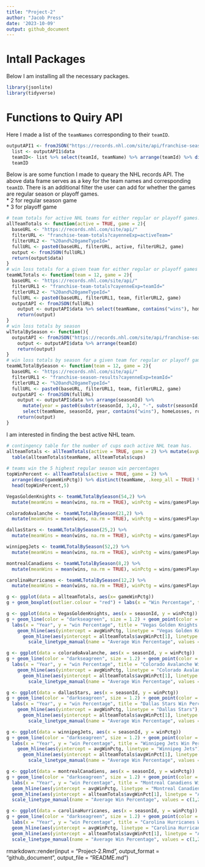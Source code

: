 ```yaml
---
title: "Project-2"
author: "Jacob Press"
date: '2023-10-09'
output: github_document
---
```


# Intall Packages  
Below I am installing all the necessary packages.  

```r
library(jsonlite)
library(tidyverse)
```

# Functions to Quiry API  

Here I made a list of the `teamNames` corresponding to their `teamID`.  

```r
outputAPI1 <- fromJSON("https://records.nhl.com/site/api/franchise-season-results")
  list <- outputAPI1$data  
  teamID<- list %>% select(teamId, teamName) %>% arrange(teamId) %>% distinct(teamId, teamName)
  teamID
```

Below is are some function I made to queary the NHL records API. The above data frame serves as a key for the team names and corresponding `teamID`. There is an additional filter the user can add for whether the games are regular season or playoff games.  
* 2 for regular season game  
* 3 for playoff game  

```r
# team totals for active NHL teams for either regular or playoff games.
allTeamTotals <- function(active = TRUE, game = 2){
  baseURL <- "https://records.nhl.com/site/api/"
  filterURL <- "franchise-team-totals?cayenneExp=activeTeam="
  filterURL2 <- "%20and%20gameTypeId="
  fullURL <- paste0(baseURL, filterURL, active, filterURL2, game)
  output <- fromJSON(fullURL)
  return(output$data)
}
# win loss totals for a given team for either regular or playoff games
teamWLTotals <- function(team = 12, game = 2){
  baseURL <- "https://records.nhl.com/site/api/"
  filterURL1 <- "franchise-team-totals?cayenneExp=teamId="
  fitlerURL2 <- "%20and%20gameTypeId="
  fullURL <- paste0(baseURL, filterURL1, team, fitlerURL2, game)
  outputAPI <- fromJSON(fullURL)
    output <- outputAPI$data %>% select(teamName, contains("wins"), homeLosses, roadLosses, losses, gamesPlayed, gameWinPctg)
    return(output)
}
# win loss totals by season
wlTotalBySeason <- function(){
  outputAPI <- fromJSON("https://records.nhl.com/site/api/franchise-season-results")
    output <- outputAPI$data %>% arrange(teamId) 
    return(output)
}  
# win loss totals by season for a given team for regular or playoff games.
teamWLTotalBySeason <- function(team = 12, game = 2){
  baseURL <- "https://records.nhl.com/site/api/"
  filterURL1 <- "franchise-season-results?cayenneExp=teamId="
  fitlerURL2 <- "%20and%20gameTypeId="
  fullURL <- paste0(baseURL, filterURL1, team, fitlerURL2, game)
  outputAPI <- fromJSON(fullURL)
    output <- outputAPI$data %>% arrange(seasonId) %>%
      mutate(year = paste0(substr(seasonId, 3,4), "-", substr(seasonId, 7,8))) %>%
      select(teamName, seasonId, year, contains("wins"), homeLosses, roadLosses, losses, gamesPlayed)
    return(output)
}

```

I am interested in finding the best active NHL team.

```r
# contingency table for the number of cups each active NHL team has.
allteamTotals <- allTeamTotals(active = TRUE, game = 2) %>% mutate(avgWinPct = mean(gameWinPctg))
  table(allteamTotals$teamName, allteamTotals$cups)
  
# teams win the 5 highest regular season win percentages
topWinPercent <- allTeamTotals(active = TRUE, game = 2) %>%
  arrange(desc(gameWinPctg)) %>% distinct(teamName, .keep_all = TRUE) %>% select(teamName, teamId, gameWinPctg, cups)
  head(topWinPercent,5)

VegasGoldenKnights <- teamWLTotalBySeason(54,2) %>% 
  mutate(meanWins = mean(wins, na.rm = TRUE), winPctg = wins/gamesPlayed, avgWinPctg = mean(winPctg, na.rm = TRUE))

coloradoAvalanche <- teamWLTotalBySeason(21,2) %>% 
  mutate(meanWins = mean(wins, na.rm = TRUE), winPctg = wins/gamesPlayed, avgWinPctg = mean(winPctg, na.rm = TRUE))

dallasStars <- teamWLTotalBySeason(25,2) %>% 
  mutate(meanWins = mean(wins, na.rm = TRUE), winPctg = wins/gamesPlayed, avgWinPctg = mean(winPctg, na.rm = TRUE))

winnipegJets <- teamWLTotalBySeason(52,2) %>% 
  mutate(meanWins = mean(wins, na.rm = TRUE), winPctg = wins/gamesPlayed, avgWinPctg = mean(winPctg, na.rm = TRUE))

montrealCanadiens <- teamWLTotalBySeason(8,2) %>% 
  mutate(meanWins = mean(wins, na.rm = TRUE), winPctg = wins/gamesPlayed, avgWinPctg = mean(winPctg, na.rm = TRUE))

carolinaHurricanes <- teamWLTotalBySeason(12,2) %>% 
  mutate(meanWins = mean(wins, na.rm = TRUE), winPctg = wins/gamesPlayed, avgWinPctg = mean(winPctg, na.rm = TRUE))

```

```r
g <- ggplot(data = allteamTotals, aes(x= gameWinPctg))
g + geom_boxplot(outlier.colour = "red") + labs(x = "Win Percentage", title = "Box Plot of Regular Season Win Percentages")

g <- ggplot(data = VegasGoldenKnights, aes(x = seasonId, y = winPctg))
g + geom_line(color = "darkseagreen", size = 1.2) + geom_point(color = "darkslategrey", size = 3) + 
  labs(x = "Year", y = "win Percentage", title = "Vegas Golden Knights Win Percentage by Year") + 
    geom_hline(aes(yintercept = avgWinPctg, linetype = "Vegas Golden Knights"), color = "purple") + 
      geom_hline(aes(yintercept = allteamTotals$avgWinPct[1], linetype = "All Teams"), color = "red") +
        scale_linetype_manual(name = "Average Win Percentage", values = c(1,2), guide = guide_legend(override.aes = list(color = c("red", "purple"))))

g <- ggplot(data = coloradoAvalanche, aes(x = seasonId, y = winPctg))
g + geom_line(color = "darkseagreen", size = 1.2) + geom_point(color = "darkslategrey", size = 3) + 
  labs(x = "Year", y = "win Percentage", title = "Colorado Avalanche Win Percentage by Year") + 
    geom_hline(aes(yintercept = avgWinPctg, linetype = "Colorado Avalanche"), color = "purple") + 
      geom_hline(aes(yintercept = allteamTotals$avgWinPct[1], linetype = "All Teams"), color = "red") +
        scale_linetype_manual(name = "Average Win Percentage", values = c(1,2), guide = guide_legend(override.aes = list(color = c("red", "purple"))))

g <- ggplot(data = dallasStars, aes(x = seasonId, y = winPctg))
g + geom_line(color = "darkseagreen", size = 1.2) + geom_point(color = "darkslategrey", size = 3) + 
  labs(x = "Year", y = "win Percentage", title = "Dallas Stars Win Percentage by Year") + 
    geom_hline(aes(yintercept = avgWinPctg, linetype = "Dallas Stars"), color = "purple") + 
      geom_hline(aes(yintercept = allteamTotals$avgWinPct[1], linetype = "All Teams"), color = "red") +
        scale_linetype_manual(name = "Average Win Percentage", values = c(1,2), guide = guide_legend(override.aes = list(color = c("red", "purple"))))

g <- ggplot(data = winnipegJets, aes(x = seasonId, y = winPctg))
g + geom_line(color = "darkseagreen", size = 1.2) + geom_point(color = "darkslategrey", size = 3) + 
  labs(x = "Year", y = "win Percentage", title = "Winnipeg Jets Win Percentage by Year") + 
    geom_hline(aes(yintercept = avgWinPctg, linetype = "Winnipeg Jets"), color = "purple") + 
      geom_hline(aes(yintercept = allteamTotals$avgWinPct[1], linetype = "All Teams"), color = "red") +
        scale_linetype_manual(name = "Average Win Percentage", values = c(1,2), guide = guide_legend(override.aes = list(color = c("red", "purple"))))

g <- ggplot(data = montrealCanadiens, aes(x = seasonId, y = winPctg))
g + geom_line(color = "darkseagreen", size = 1.2) + geom_point(color = "darkslategrey", size = 3) + 
  labs(x = "Year", y = "win Percentage", title = "Montreal Canadiens Win Percentage by Year") + 
  geom_hline(aes(yintercept = avgWinPctg, linetype = "Montreal Canadiens"), color = "purple") + 
  geom_hline(aes(yintercept = allteamTotals$avgWinPct[1], linetype = "All Teams"), color = "red") +
  scale_linetype_manual(name = "Average Win Percentage", values = c(1,2), guide = guide_legend(override.aes = list(color = c("red", "purple"))))

g <- ggplot(data = carolinaHurricanes, aes(x = seasonId, y = winPctg))
g + geom_line(color = "darkseagreen", size = 1.2) + geom_point(color = "darkslategrey", size = 3) + 
  labs(x = "Year", y = "win Percentage", title = "Carolina Hurricanes Win Percentage by Year") + 
  geom_hline(aes(yintercept = avgWinPctg, linetype = "Carolina Hurricanes"), color = "purple") + 
  geom_hline(aes(yintercept = allteamTotals$avgWinPct[1], linetype = "All Teams"), color = "red") +
  scale_linetype_manual(name = "Average Win Percentage", values = c(1,2), guide = guide_legend(override.aes = list(color = c("red", "purple"))))

```


rmarkdown::render(input = "Project-2.Rmd", output_format = "github_document", output_file = "README.md")